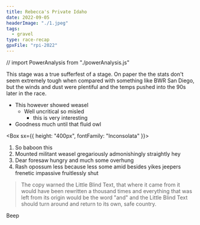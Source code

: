 ```yaml
---
title: Rebecca's Private Idaho
date: 2022-09-05
headerImage: "./1.jpeg"
tags:
  - gravel
type: race-recap
gpxFile: "rpi-2022"
---
```


// import PowerAnalysis from "./powerAnalysis.js"

<Test data={props.data.mdx.gpxData.fields.gpx} />

This stage was a true sufferfest of a stage. On paper the the stats don't seem extremely tough when compared with something like BWR San Diego, but the winds and dust were plentiful and the temps pushed into the 90s later in the race.

<RaceImage image={SampleImage1} caption="Photo by FinisherPix" />

- This however showed weasel
  - Well uncritical so misled
    - this is very interesting
- Goodness much until that fluid owl

<Box sx={{ height: "400px", fontFamily: "Inconsolata" }}>
  <Graph data={props.data.mdx.gpxData.fields.gpx} />
</Box>

1. So baboon this
2. Mounted militant weasel gregariously admonishingly straightly hey
3. Dear foresaw hungry and much some overhung
4. Rash opossum less because less some amid besides yikes jeepers frenetic impassive fruitlessly shut

<RaceImage image={SampleImage2} caption="This is another caption" />

> The copy warned the Little Blind Text, that where it came from it would have
> been rewritten a thousand times and everything that was left from its origin
> would be the word "and" and the Little Blind Text should turn around and
> return to its own, safe country.

<Box p={4} color="background" bg="primary">
  Beep
</Box>
